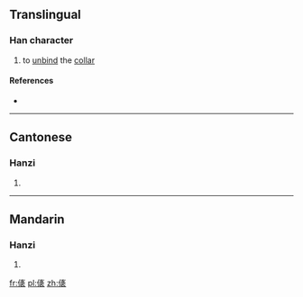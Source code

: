 ==Translingual==

===Han character===
{{Han char|rn=9|rad=人|as=12|sn=14|four=|canj=OYNV|ids=⿰亻袲}}

# to [[unbind]] the [[collar]]

====References====
* {{Han ref|kx=0117.060|hdz=10221.030|uh=3485|ud=13445}}

----

==Cantonese==

===Hanzi===
{{yue-hanzi|jyut=[[kai2]]|y=kai2}}

# {{defn|lang=yue|sort=人12}}

----

==Mandarin==

===Hanzi===
{{cmn-hanzi|pin=[[qǐ]] ([[qi3]])|wg=ch'i<sup>3</sup>}}

# {{defn|lang=cmn|sort=人12}}

[[fr:㒅]]
[[pl:㒅]]
[[zh:㒅]]